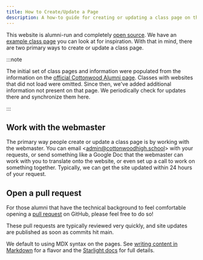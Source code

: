```yaml
---
title: How to Create/Update a Page
description: A how-to guide for creating or updating a class page on the Cottonwood Alumni website.
---
```


This website is alumni-run and completely [open source](https://github.com/lukehsiao/cottonwood-alumni).
We have an [example class page](../../reference/example-class/) you can look at for inspiration.
With that in mind, there are two primary ways to create or update a class page.

:::note

The initial set of class pages and information were populated from the information on the [official Cottonwood Alumni page](https://schools.graniteschools.org/cottonwoodhigh/alumni/).
Classes with websites that did not load were omitted.
Since then, we've added additional information not present on that page.
We periodically check for updates there and synchronize them here.

:::

## Work with the webmaster

The primary way people create or update a class page is by working with the webmaster.
You can email \<[admin@cottonwoodhigh.school](mailto:admin@cottonwoodhigh.school)> with your requests, or send something like a Google Doc that the webmaster can work with you to translate onto the website, or even set up a call to work on something together.
Typically, we can get the site updated within 24 hours of your request.

## Open a pull request

For those alumni that have the technical background to feel comfortable opening a [pull request](https://github.com/lukehsiao/cottonwood-alumni/pulls) on GitHub, please feel free to do so!

These pull requests are typically reviewed very quickly, and site updates are published as soon as commits hit main.

We default to using MDX syntax on the pages.
See [writing content in Markdown](../../reference/syntax) for a flavor and the [Starlight docs](https://starlight.astro.build/) for full details.
